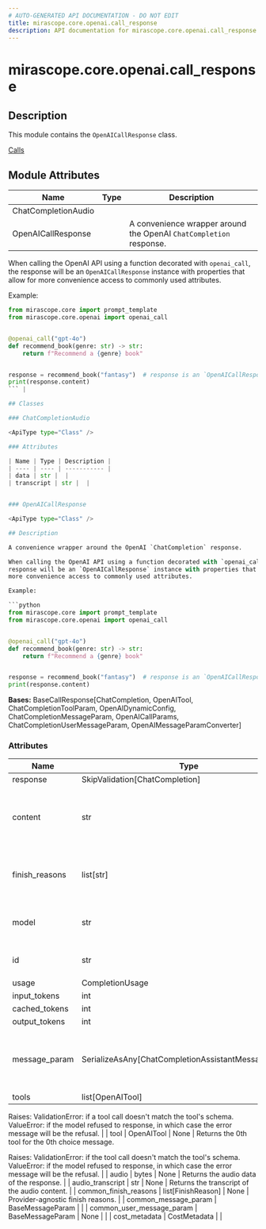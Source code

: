 ```yaml
---
# AUTO-GENERATED API DOCUMENTATION - DO NOT EDIT
title: mirascope.core.openai.call_response
description: API documentation for mirascope.core.openai.call_response
---
```


# mirascope.core.openai.call_response

<ApiType type="Module" />

## Description

This module contains the `OpenAICallResponse` class.

<Info title="Usage">

[Calls](/docs/mirascope/learn/calls#handling-responses)

</Info>

## Module Attributes

| Name | Type | Description |
| ---- | ---- | ----------- |
| ChatCompletionAudio |  |  |
| OpenAICallResponse |  | A convenience wrapper around the OpenAI `ChatCompletion` response.

When calling the OpenAI API using a function decorated with `openai_call`, the
response will be an `OpenAICallResponse` instance with properties that allow for
more convenience access to commonly used attributes.

Example:

```python
from mirascope.core import prompt_template
from mirascope.core.openai import openai_call


@openai_call("gpt-4o")
def recommend_book(genre: str) -> str:
    return f"Recommend a {genre} book"


response = recommend_book("fantasy")  # response is an `OpenAICallResponse` instance
print(response.content)
``` |

## Classes

### ChatCompletionAudio

<ApiType type="Class" />

### Attributes

| Name | Type | Description |
| ---- | ---- | ----------- |
| data | str |  |
| transcript | str |  |


### OpenAICallResponse

<ApiType type="Class" />

## Description

A convenience wrapper around the OpenAI `ChatCompletion` response.

When calling the OpenAI API using a function decorated with `openai_call`, the
response will be an `OpenAICallResponse` instance with properties that allow for
more convenience access to commonly used attributes.

Example:

```python
from mirascope.core import prompt_template
from mirascope.core.openai import openai_call


@openai_call("gpt-4o")
def recommend_book(genre: str) -> str:
    return f"Recommend a {genre} book"


response = recommend_book("fantasy")  # response is an `OpenAICallResponse` instance
print(response.content)
```

**Bases:** BaseCallResponse[ChatCompletion, OpenAITool, ChatCompletionToolParam, OpenAIDynamicConfig, ChatCompletionMessageParam, OpenAICallParams, ChatCompletionUserMessageParam, OpenAIMessageParamConverter]

### Attributes

| Name | Type | Description |
| ---- | ---- | ----------- |
| response | SkipValidation[ChatCompletion] |  |
| content | str | Returns the content of the chat completion for the 0th choice. |
| finish_reasons | list[str] | Returns the finish reasons of the response. |
| model | str | Returns the name of the response model. |
| id | str | Returns the id of the response. |
| usage | CompletionUsage | None | Returns the usage of the chat completion. |
| input_tokens | int | None | Returns the number of input tokens. |
| cached_tokens | int | None | Returns the number of cached tokens. |
| output_tokens | int | None | Returns the number of output tokens. |
| message_param | SerializeAsAny[ChatCompletionAssistantMessageParam] | Returns the assistants's response as a message parameter. |
| tools | list[OpenAITool] | None | Returns any available tool calls as their `OpenAITool` definition.

Raises:
    ValidationError: if a tool call doesn't match the tool's schema.
    ValueError: if the model refused to response, in which case the error
        message will be the refusal. |
| tool | OpenAITool | None | Returns the 0th tool for the 0th choice message.

Raises:
    ValidationError: if the tool call doesn't match the tool's schema.
    ValueError: if the model refused to response, in which case the error
        message will be the refusal. |
| audio | bytes | None | Returns the audio data of the response. |
| audio_transcript | str | None | Returns the transcript of the audio content. |
| common_finish_reasons | list[FinishReason] | None | Provider-agnostic finish reasons. |
| common_message_param | BaseMessageParam |  |
| common_user_message_param | BaseMessageParam | None |  |
| cost_metadata | CostMetadata |  |




